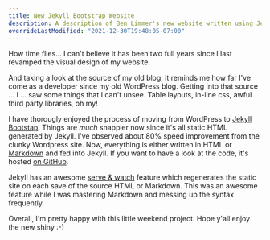 ```yaml
---
title: New Jekyll Bootstrap Website
description: A description of Ben Limmer's new website written using Jekyll Bootstrap.
overrideLastModified: "2021-12-30T19:48:05-07:00"
---
```



How time flies... I can't believe it has been two full years since I last revamped the visual design of my website.

And taking a look at the source of my old blog, it reminds me how far I've come as a developer since my old WordPress
blog. Getting into that source ... I ... saw some things that I can't unsee. Table layouts, in-line css, awful third
party libraries, oh my!

<MdxImage src={WordpressSite} alt="Screenshot of old WordPress blog" />

I have thorougly enjoyed the process of moving from WordPress to [Jekyll](https://github.com/mojombo/jekyll)
[Bootstap](https://github.com/plusjade/jekyll-bootstrap). Things are _much_ snappier now since it's all static HTML
generated by Jekyll. I've observed about 80% speed improvement from the clunky Wordpress site. Now, everything is either
written in HTML or [Markdown](http://daringfireball.net/projects/markdown/) and fed into Jekyll. If you want to have a
look at the code, it's hosted [on GitHub](https://github.com/blimmer/benlimmer.com).

Jekyll has an awesome [serve & watch](http://jekyllrb.com/docs/usage/) feature which regenerates the static site on each
save of the source HTML or Markdown. This was an awesome feature while I was mastering Markdown and messing up the
syntax frequently.

Overall, I'm pretty happy with this little weekend project. Hope y'all enjoy the new shiny :-)
